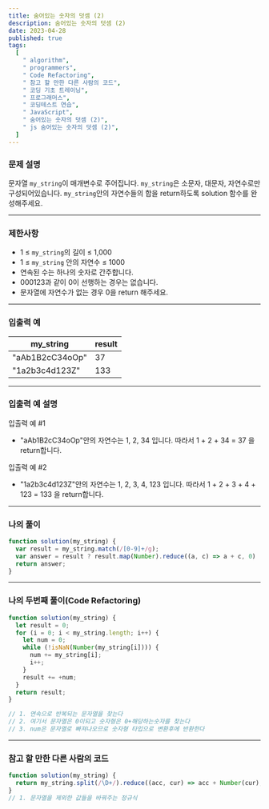 ```yaml
---
title: 숨어있는 숫자의 덧셈 (2)
description: 숨어있는 숫자의 덧셈 (2)
date: 2023-04-28
published: true
tags:
  [
    " algorithm",
    " programmers",
    " Code Refactoring",
    " 참고 할 만한 다른 사람의 코드",
    " 코딩 기초 트레이닝",
    " 프로그래머스",
    " 코딩테스트 연습",
    " JavaScript",
    " 숨어있는 숫자의 덧셈 (2)",
    " js 숨어있는 숫자의 덧셈 (2)",
  ]
---
```


### 문제 설명

문자열 `my_string`이 매개변수로 주어집니다. `my_string`은 소문자, 대문자, 자연수로만 구성되어있습니다. `my_string`안의 자연수들의 합을 return하도록 solution 함수를 완성해주세요.

---

### 제한사항

- 1 ≤ `my_string`의 길이 ≤ 1,000
- 1 ≤ `my_string` 안의 자연수 ≤ 1000
- 연속된 수는 하나의 숫자로 간주합니다.
- 000123과 같이 0이 선행하는 경우는 없습니다.
- 문자열에 자연수가 없는 경우 0을 return 해주세요.

---

### 입출력 예

| my_string       | result |
| --------------- | ------ |
| "aAb1B2cC34oOp" | 37     |
| "1a2b3c4d123Z"  | 133    |

---

### **입출력 예 설명**

입출력 예 #1

- "aAb1B2cC34oOp"안의 자연수는 1, 2, 34 입니다. 따라서 1 + 2 + 34 = 37 을 return합니다.

입출력 예 #2

- "1a2b3c4d123Z"안의 자연수는 1, 2, 3, 4, 123 입니다. 따라서 1 + 2 + 3 + 4 + 123 = 133 을 return합니다.

---

### 나의 풀이

```jsx
function solution(my_string) {
  var result = my_string.match(/[0-9]+/g);
  var answer = result ? result.map(Number).reduce((a, c) => a + c, 0) : 0;
  return answer;
}
```

---

### 나의 두번째 풀이(Code Refactoring)

```jsx
function solution(my_string) {
  let result = 0;
  for (i = 0; i < my_string.length; i++) {
    let num = 0;
    while (!isNaN(Number(my_string[i]))) {
      num += my_string[i];
      i++;
    }
    result += +num;
  }
  return result;
}

// 1. 연속으로 반복되는 문자열을 찾는다
// 2. 여기서 문자열은 0이되고 숫자형은 0+해당하는숫자를 찾는다
// 3. num은 문자열로 빠져나오므로 숫자형 타입으로 변환후에 반환한다
```

---

### 참고 할 만한 다른 사람의 코드

```jsx
function solution(my_string) {
  return my_string.split(/\D+/).reduce((acc, cur) => acc + Number(cur), 0);
}
// 1. 문자열을 제외한 값들을 바꿔주는 정규식
```
